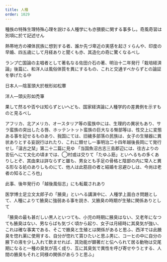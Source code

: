 ```yaml
---
title: 人種
order: 1029
---
```



種族の特殊生理特殊心理を説ける人種学にも亦猥褻に関する事多し。奇風奇習は別項に於て記述せん

熱帯地方の裸体民族に想到する者、誰か先づ卑近の実感を起さゞらんや、印度の早婚、四五歳にして月経ありと聞くも亦、其造化の奇に驚くなるべし

ランプ亡国論の主唱者として著名なる佐田介石の著、明治十二年発行「栽培経済論」後篇に、和洋人は風俗体質を異にするもの、これと交通すべからずとの論証を挙げたる中

日本人―陰茎頭大於根形如松蕈

洋人―頭尖形如禿筆

果して然るや否やは知らずといへども、国家経済論に人種学的の差異例を示すものと見るべし

アフリカ、北アメリカ、オースタリア等の蛮族中には、生理的の異状もあり、サラ蛮族の突出したる唇、ホッテントット蛮族の巨大なる臀部等は、性交上に変態ある事を記せるものあり、我国にては、旧穢多部落の民族は、女子の生殖器に異状ありとする妄説行はれたり、これに類せし一事明治二十四年越後長岡にて発行せし「温古之栞」第二十二篇に見ゆ
「当国魚沼古志三島郡辺には、往古よりの言伝へにて文化の頃までは、◯村或は交りて「たゆふ筋」といへるもの多くありしとぞ、其由来は詳ならずと雖も、男女とも手足の骨格と陰部の内に常人と異る形なる処のありしものにて、他人は此筋目の者と結婚を忌避ひしは、今尚ほ老者の知るところ也」

此事、後年発行の「越後風俗志」にも転載されあり

医学博士足立文太郎子の「腋臭」といへる講演中に、人種学上面白き問題として、人種によりて腋臭に強弱ある事を説き、又腋臭の時期が生殖に関係ありとして


「腋臭の最も甚だしい黒人といつても、小児の時期に腋臭はない、又老年になつても腋臭はない、男ならばも気づく頃から起り、女子は月経時に其臭気が強い、これは確な事実である、そこで腋臭と生殖とは関係があると思ふ、西洋では此腋臭を惚れ薬に使用する、自分が惚れて貰ひたいと思ふ男に、コーヒの中に自分の腋下の液を少し入れて飲ませれば、其効能が顕著だと伝へられて居る動物は交尾期になると一種の臭気が高く成り、互に其臭気で異性を呼び寄せやうとする、人間の腋臭もそれと同様の関係があらうと思ふ」
